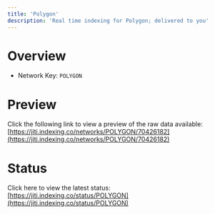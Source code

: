 ```yaml
---
title: 'Polygon'
description: 'Real time indexing for Polygon; delivered to you'
---
```


# Overview
- Network Key: `POLYGON`

# Preview
Click the following link to view a preview of the raw data available: [https://jiti.indexing.co/networks/POLYGON/70426182](https://jiti.indexing.co/networks/POLYGON/70426182)

# Status
Click here to view the latest status: [https://jiti.indexing.co/status/POLYGON](https://jiti.indexing.co/status/POLYGON)
